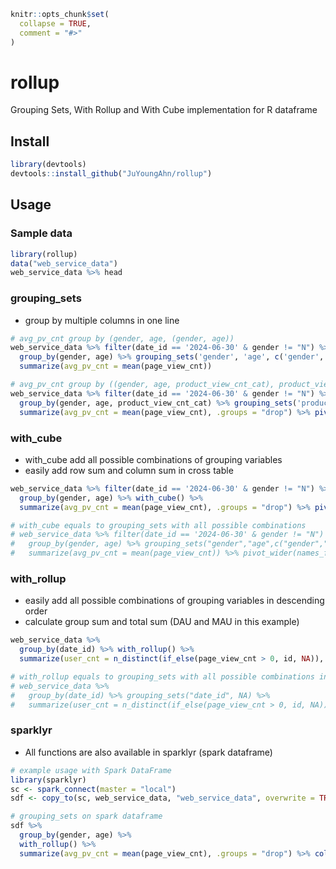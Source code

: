 ```r
knitr::opts_chunk$set(
  collapse = TRUE,
  comment = "#>"
)
```

# rollup

Grouping Sets, With Rollup and With Cube implementation for R dataframe

## Install

```r
library(devtools)
devtools::install_github("JuYoungAhn/rollup")
```

## Usage
### Sample data
```r
library(rollup)
data("web_service_data")
web_service_data %>% head
```

### grouping_sets

-   group by multiple columns in one line

```r
# avg_pv_cnt group by (gender, age, (gender, age))
web_service_data %>% filter(date_id == '2024-06-30' & gender != "N") %>% 
  group_by(gender, age) %>% grouping_sets('gender', 'age', c('gender','age')) %>% 
  summarize(avg_pv_cnt = mean(page_view_cnt))

# avg_pv_cnt group by ((gender, age, product_view_cnt_cat), product_view_cnt_cat)
web_service_data %>% filter(date_id == '2024-06-30' & gender != "N") %>% 
  group_by(gender, age, product_view_cnt_cat) %>% grouping_sets('product_view_cnt_cat', c('product_view_cnt_cat', 'gender','age')) %>% 
  summarize(avg_pv_cnt = mean(page_view_cnt), .groups = "drop") %>% pivot_wider(names_from = product_view_cnt_cat, values_from = avg_pv_cnt)
```

### with_cube

-   with_cube add all possible combinations of grouping variables
-   easily add row sum and column sum in cross table

```r
web_service_data %>% filter(date_id == '2024-06-30' & gender != "N") %>% 
  group_by(gender, age) %>% with_cube() %>% 
  summarize(avg_pv_cnt = mean(page_view_cnt), .groups = "drop") %>% pivot_wider(names_from = age, values_from = avg_pv_cnt)

# with_cube equals to grouping_sets with all possible combinations
# web_service_data %>% filter(date_id == '2024-06-30' & gender != "N") %>% 
#   group_by(gender, age) %>% grouping_sets("gender","age",c("gender","age"), NA) %>% 
#   summarize(avg_pv_cnt = mean(page_view_cnt)) %>% pivot_wider(names_from = age, values_from = avg_pv_cnt)
```

### with_rollup

-   easily add all possible combinations of grouping variables in descending order
-   calculate group sum and total sum (DAU and MAU in this example)

```r
web_service_data %>% 
  group_by(date_id) %>% with_rollup() %>% 
  summarize(user_cnt = n_distinct(if_else(page_view_cnt > 0, id, NA)), .groups = "drop")

# with_rollup equals to grouping_sets with all possible combinations in descending order
# web_service_data %>%
#   group_by(date_id) %>% grouping_sets("date_id", NA) %>%
#   summarize(user_cnt = n_distinct(if_else(page_view_cnt > 0, id, NA)))
```

### sparklyr

-   All functions are also available in sparklyr (spark dataframe)

```r
# example usage with Spark DataFrame
library(sparklyr)
sc <- spark_connect(master = "local")
sdf <- copy_to(sc, web_service_data, "web_service_data", overwrite = TRUE)

# grouping_sets on spark dataframe
sdf %>%
  group_by(gender, age) %>%
  with_rollup() %>%
  summarize(avg_pv_cnt = mean(page_view_cnt), .groups = "drop") %>% collect()
```
